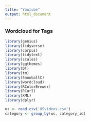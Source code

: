 ```yaml
---
title: "Youtube"
output: html_document
---
```


### Wordcloud for Tags

```r
library(genius)
library(tidyverse)
library(corpus)
library(tidytext)
library(scales)
library(ggthemes)
library(DT)
library(tm)
library(SnowballC)
library(wordcloud)
library(RColorBrewer)
library(RCurl)
library(XML)
library(dplyr)
```


```r
us <- read.csv('USvideos.csv')
category <- group_by(us, category_id)
```

